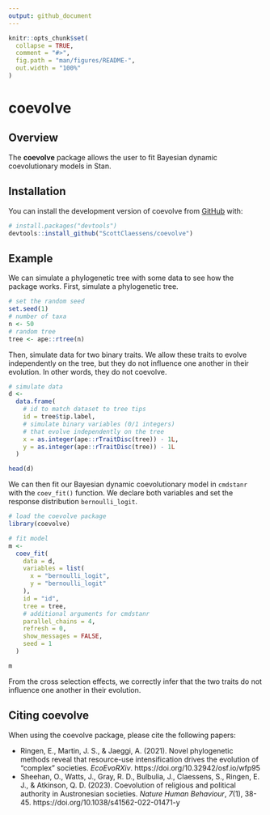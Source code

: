 ```yaml
---
output: github_document
---
```


<!-- README.md is generated from README.Rmd. Please edit that file -->

```r
knitr::opts_chunk$set(
  collapse = TRUE,
  comment = "#>",
  fig.path = "man/figures/README-",
  out.width = "100%"
)
```

# coevolve

<!-- badges: start -->
<!-- badges: end -->

## Overview

The **coevolve** package allows the user to fit Bayesian dynamic coevolutionary models in Stan.

## Installation

You can install the development version of coevolve from [GitHub](https://github.com/) with:

``` r
# install.packages("devtools")
devtools::install_github("ScottClaessens/coevolve")
```

## Example

We can simulate a phylogenetic tree with some data to see how the package works. First, simulate a phylogenetic tree.

```r
# set the random seed
set.seed(1)
# number of taxa
n <- 50
# random tree
tree <- ape::rtree(n)
```

Then, simulate data for two binary traits. We allow these traits to evolve independently on the tree, but they do not influence one another in their evolution. In other words, they do not coevolve.

```r
# simulate data
d <- 
  data.frame(
    # id to match dataset to tree tips
    id = tree$tip.label,
    # simulate binary variables (0/1 integers)
    # that evolve independently on the tree
    x = as.integer(ape::rTraitDisc(tree)) - 1L,
    y = as.integer(ape::rTraitDisc(tree)) - 1L
  )

head(d)
```

We can then fit our Bayesian dynamic coevolutionary model in `cmdstanr` with the `coev_fit()` function. We declare both variables and set the response distribution `bernoulli_logit`.

```r
# load the coevolve package
library(coevolve)

# fit model
m <-
  coev_fit(
    data = d,
    variables = list(
      x = "bernoulli_logit",
      y = "bernoulli_logit"
    ),
    id = "id",
    tree = tree,
    # additional arguments for cmdstanr
    parallel_chains = 4,
    refresh = 0,
    show_messages = FALSE,
    seed = 1
  )

m
```

From the cross selection effects, we correctly infer that the two traits do not influence one another in their evolution.

## Citing coevolve

When using the coevolve package, please cite the following papers:

- Ringen, E., Martin, J. S., & Jaeggi, A. (2021). Novel phylogenetic methods reveal that resource-use intensification drives the evolution of "complex" societies. _EcoEvoRXiv_. https://doi.org/10.32942/osf.io/wfp95
- Sheehan, O., Watts, J., Gray, R. D., Bulbulia, J., Claessens, S., Ringen, E. J., & Atkinson, Q. D. (2023). Coevolution of religious and political authority in Austronesian societies. _Nature Human Behaviour_, _7_(1), 38-45. https://doi.org/10.1038/s41562-022-01471-y

